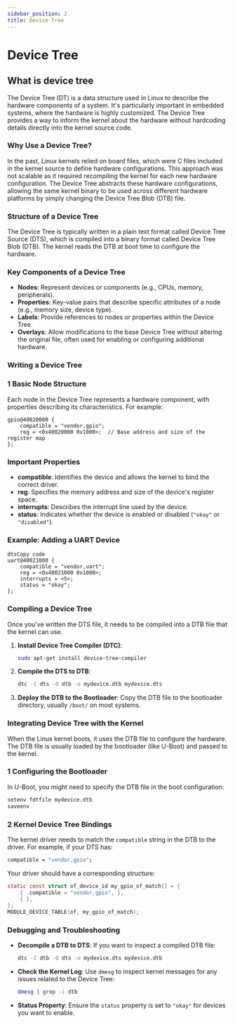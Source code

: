```yaml
---
sidebar_position: 2
title: Device Tree
---
```

# Device Tree

## What is device tree

The Device Tree (DT) is a data structure used in Linux to describe the hardware components of a system. It's particularly important in embedded systems, where the hardware is highly customized. The Device Tree provides a way to inform the kernel about the hardware without hardcoding details directly into the kernel source code.

### **Why Use a Device Tree?**

In the past, Linux kernels relied on board files, which were C files included in the kernel source to define hardware configurations. This approach was not scalable as it required recompiling the kernel for each new hardware configuration. The Device Tree abstracts these hardware configurations, allowing the same kernel binary to be used across different hardware platforms by simply changing the Device Tree Blob (DTB) file.

### **Structure of a Device Tree**

The Device Tree is typically written in a plain text format called Device Tree Source (DTS), which is compiled into a binary format called Device Tree Blob (DTB). The kernel reads the DTB at boot time to configure the hardware.

### **Key Components of a Device Tree**

- **Nodes**: Represent devices or components (e.g., CPUs, memory, peripherals).
- **Properties**: Key-value pairs that describe specific attributes of a node (e.g., memory size, device type).
- **Labels**: Provide references to nodes or properties within the Device Tree.
- **Overlays**: Allow modifications to the base Device Tree without altering the original file, often used for enabling or configuring additional hardware.

### **Writing a Device Tree**

### **1 Basic Node Structure**

Each node in the Device Tree represents a hardware component, with properties describing its characteristics. For example:

```
gpio@40020000 {
    compatible = "vendor,gpio";
    reg = <0x40020000 0x1000>;  // Base address and size of the register map
};
```

### **Important Properties**

- **compatible**: Identifies the device and allows the kernel to bind the correct driver.
- **reg**: Specifies the memory address and size of the device's register space.
- **interrupts**: Describes the interrupt line used by the device.
- **status**: Indicates whether the device is enabled or disabled (`"okay"` or `"disabled"`).

### **Example: Adding a UART Device**

```
dtsCopy code
uart@40021000 {
    compatible = "vendor,uart";
    reg = <0x40021000 0x1000>;
    interrupts = <5>;
    status = "okay";
};
```

### **Compiling a Device Tree**

Once you've written the DTS file, it needs to be compiled into a DTB file that the kernel can use.

1. **Install Device Tree Compiler (DTC)**:
    
    ```bash
    sudo apt-get install device-tree-compiler
    ```
    
2. **Compile the DTS to DTB**:
    
    ```bash
    dtc -I dts -O dtb -o mydevice.dtb mydevice.dts
    ```
    
3. **Deploy the DTB to the Bootloader**:
Copy the DTB file to the bootloader directory, usually `/boot/` on most systems.

### **Integrating Device Tree with the Kernel**

When the Linux kernel boots, it uses the DTB file to configure the hardware. The DTB file is usually loaded by the bootloader (like U-Boot) and passed to the kernel.

### **1 Configuring the Bootloader**

In U-Boot, you might need to specify the DTB file in the boot configuration:

```bash
setenv fdtfile mydevice.dtb
saveenv
```

### **2 Kernel Device Tree Bindings**

The kernel driver needs to match the `compatible` string in the DTB to the driver. For example, if your DTS has:

```bash
compatible = "vendor,gpio";
```

Your driver should have a corresponding structure:

```c
static const struct of_device_id my_gpio_of_match[] = {
    { .compatible = "vendor,gpio", },
    { },
};
MODULE_DEVICE_TABLE(of, my_gpio_of_match);
```

### **Debugging and Troubleshooting**

- **Decompile a DTB to DTS**:
If you want to inspect a compiled DTB file:
    
    ```bash
    dtc -I dtb -O dts -o mydevice.dts mydevice.dtb
    ```
    
- **Check the Kernel Log**:
Use `dmesg` to inspect kernel messages for any issues related to the Device Tree:
    
    ```bash
    dmesg | grep -i dtb
    ```
    
- **Status Property**:
Ensure the `status` property is set to `"okay"` for devices you want to enable.
